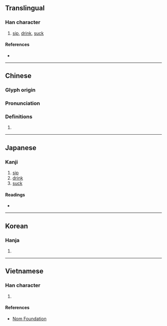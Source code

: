 {{character info/new}}
==Translingual==

===Han character===
{{Han char|rn=76|rad=欠|as=15|sn=19|four=77682|canj=EWNO|ids=⿰⿱叕酉欠}}

# [[sip]], [[drink]], [[suck]]

====References====
* {{Han ref|kx=0573.020|dkj=16228|dj=0961.010|hdz=32153.110|uh=6B60|ud=27488|bh=F259|bd=62041}}

----

==Chinese==
{{zh-forms}}

===Glyph origin===
{{Han etym}}

===Pronunciation===
{{zh-pron
|m=chuò
|c=zyut3
|mc=y
|oc=y
|ma=
|cat=v
}}

===Definitions===
{{zh-hanzi}}

# {{rfdef|lang=zh}}

----

==Japanese==

===Kanji===
{{ja-kanji|grade=|rs=欠15}}

# [[sip]]
# [[drink]]
# [[suck]]

====Readings====
* {{ja-readings|on=[[せつ]] (setsu), [[せち]] (sechi)|kun=[[のむ]] (nomu)}}

----

==Korean==

===Hanja===
{{ko-hanja|hangeul=철|eumhun=|rv=cheol|mr=ch'ŏl|y=chel}}

# {{defn|lang=ko|sort=欠15}}

----

==Vietnamese==

===Han character===
{{vi-readings|rs=欠15| hanviet = [[xoét]], [[xuyết]]}}

# {{defn|lang=vi|sort=欠15}}

====References====
* [http://nomfoundation.org/common/nom_details.php?codepoint=6b60 Nom Foundation]